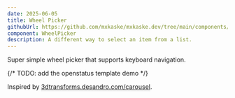 ```yaml
---
date: 2025-06-05
title: Wheel Picker
githubUrl: https://github.com/mxkaske/mxkaske.dev/tree/main/components/craft/wheel-picker/wheel-picker.tsx
component: WheelPicker
description: A different way to select an item from a list.
---
```


<CraftWrapper>
  <WheelPicker />
</CraftWrapper>

Super simple wheel picker that supports keyboard navigation.

{/* TODO: add the openstatus template demo */}

Inspired by [3dtransforms.desandro.com/carousel](https://3dtransforms.desandro.com/carousel).
